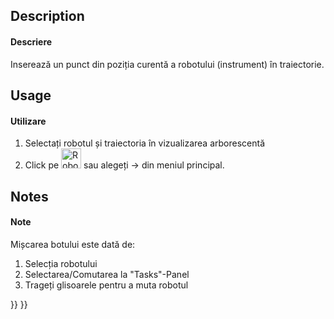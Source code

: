 <languages/>

{{Docnav
|[[Robot_SetDefaultValues|Set the default speed parameter]]
|[[Robot_InsertWaypointPre|Insert a waypoint preselected]]
|[[Robot_Workbench|Robot]]
|IconL=Robot_SetDefaultValues.svg
|IconR=Robot_InsertWaypointPre.svg
|IconC=Workbench_Robot.svg
}}

<div class="mw-translate-fuzzy">
{{GuiCommand|Name=Robot InsertWaypoint|Workbenches=[[Robot_Workbench|Robot]]|MenuLocation=Robot → Insert in trajectory|Shortcut=A|SeeAlso=---}}
</div>

==Description==

<div class="mw-translate-fuzzy">
====Descriere====
Inserează un punct din poziția curentă a robotului (instrument) în traiectorie.
</div>

==Usage==

<div class="mw-translate-fuzzy">
====Utilizare====
#Selectați robotul și traiectoria în vizualizarea arborescentă
#Click pe [[Image:Robot_InsertWaypoint.png|32px]] sau alegeți {{KEY| Robot}}  →  {{KEY|[[Image:Robot_InsertWaypoint.png|32px]] Insert in trajectory}}  din meniul principal.
</div>

==Notes==

<div class="mw-translate-fuzzy">
====Note====
Mișcarea botului este dată de:
#Selecția robotului 
#Selectarea/Comutarea la "Tasks"-Panel
#Trageți glisoarele pentru a muta robotul
</div>


{{Docnav
|[[Robot_SetDefaultValues|Set the default speed parameter]]
|[[Robot_InsertWaypointPre|Insert a waypoint preselected]]
|[[Robot_Workbench|Robot]]
|IconL=Robot_SetDefaultValues.svg
|IconR=Robot_InsertWaypointPre.svg
|IconC=Workbench_Robot.svg
}}

{{Robot_Tools_navi{{#translation:}}}}
{{Userdocnavi{{#translation:}}}}